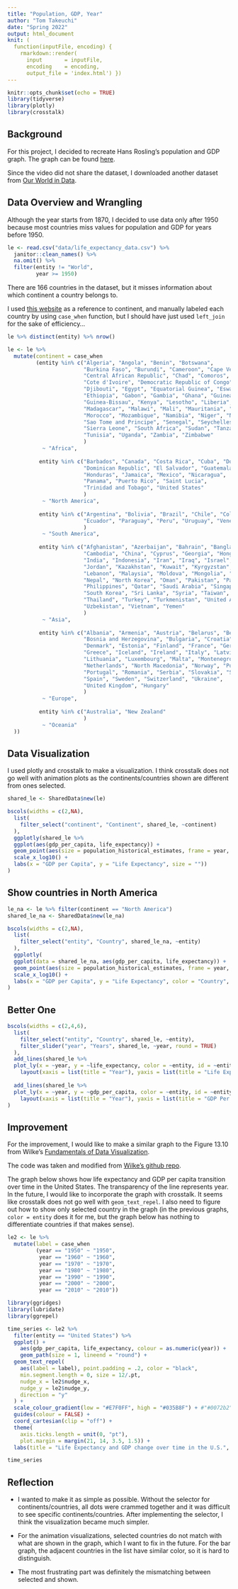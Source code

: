 ```yaml
---
title: "Population, GDP, Year"
author: "Tom Takeuchi"
date: "Spring 2022"
output: html_document
knit: (
  function(inputFile, encoding) { 
    rmarkdown::render( 
      input       = inputFile, 
      encoding    = encoding,
      output_file = 'index.html') })
---
```


```r
knitr::opts_chunk$set(echo = TRUE)
library(tidyverse)
library(plotly)
library(crosstalk)
```

## Background

For this project, I decided to recreate Hans Rosling's population and GDP graph. The graph can be found [here](https://www.youtube.com/watch?v=jbkSRLYSojo&ab_channel=BBC). 

Since the video did not share the dataset, I downloaded another dataset from [Our World in Data](https://ourworldindata.org/grapher/life-expectancy-vs-gdp-per-capita). 

## Data Overview and Wrangling

Although the year starts from 1870, I decided to use data only after 1950 because most countries miss values for population and GDP for years before 1950.


```r
le <- read.csv("data/life_expectancy_data.csv") %>% 
  janitor::clean_names() %>% 
  na.omit() %>% 
  filter(entity != "World",
         year >= 1950) 
```

There are 166 countries in the dataset, but it misses information about which continent a country belongs to.

I used [this website](https://statisticstimes.com/geography/countries-by-continents.php) as a reference to continent, and manually labeled each country by using `case_when` function, but I should have just used `left_join` for the sake of efficiency...

```r
le %>% distinct(entity) %>% nrow()
```

```r
le <- le %>% 
  mutate(continent = case_when
         (entity %in% c("Algeria", "Angola", "Benin", "Botswana",
                        "Burkina Faso", "Burundi", "Cameroon", "Cape Verde",
                        "Central African Republic", "Chad", "Comoros", "Congo",
                        "Cote d'Ivoire", "Democratic Republic of Congo",
                        "Djibouti", "Egypt", "Equatorial Guinea", "Eswatini",
                        "Ethiopia", "Gabon", "Gambia", "Ghana", "Guinea",
                        "Guinea-Bissau", "Kenya", "Lesotho", "Liberia", "Libya",
                        "Madagascar", "Malawi", "Mali", "Mauritania", "Mauritius", 
                        "Morocco", "Mozambique", "Namibia", "Niger", "Nigeria", "Rwanda",
                        "Sao Tome and Principe", "Senegal", "Seychelles",
                        "Sierra Leone", "South Africa", "Sudan", "Tanzania", "Togo",
                        "Tunisia", "Uganda", "Zambia", "Zimbabwe"
                        )
           ~ "Africa",
           
          entity %in% c("Barbados", "Canada", "Costa Rica", "Cuba", "Dominica",
                        "Dominican Republic", "El Salvador", "Guatemala", "Haiti",
                        "Honduras", "Jamaica", "Mexico", "Nicaragua",
                        "Panama", "Puerto Rico", "Saint Lucia", 
                        "Trinidad and Tobago", "United States"
                        ) 
           ~ "North America",
           
          entity %in% c("Argentina", "Bolivia", "Brazil", "Chile", "Colombia",
                        "Ecuador", "Paraguay", "Peru", "Uruguay", "Venezuela"
                        ) 
           ~ "South America",
           
          entity %in% c("Afghanistan", "Azerbaijan", "Bahrain", "Bangladesh",
                        "Cambodia", "China", "Cyprus", "Georgia", "Hong Kong",
                        "India", "Indonesia", "Iran", "Iraq", "Israel", "Japan",
                        "Jordan", "Kazakhstan", "Kuwait", "Kyrgyzstan", "Laos",
                        "Lebanon", "Malaysia", "Moldova", "Mongolia", "Myanmar",
                        "Nepal", "North Korea", "Oman", "Pakistan", "Palestine",
                        "Philippines", "Qatar", "Saudi Arabia", "Singapore",
                        "South Korea", "Sri Lanka", "Syria", "Taiwan", "Tajikistan",
                        "Thailand", "Turkey", "Turkmenistan", "United Arab Emirates",
                        "Uzbekistan", "Vietnam", "Yemen"
                        ) 
           ~ "Asia",
           
          entity %in% c("Albania", "Armenia", "Austria", "Belarus", "Belgium",
                        "Bosnia and Herzegovina", "Bulgaria", "Croatia", "Czechia",
                        "Denmark", "Estonia", "Finland", "France", "Germany", 
                        "Greece", "Iceland", "Ireland", "Italy", "Latvia",
                        "Lithuania", "Luxembourg", "Malta", "Montenegro",
                        "Netherlands", "North Macedonia", "Norway", "Poland",
                        "Portugal", "Romania", "Serbia", "Slovakia", "Slovenia",
                        "Spain", "Sweden", "Switzerland", "Ukraine", 
                        "United Kingdom", "Hungary"
                        ) 
           ~ "Europe",
           
          entity %in% c("Australia", "New Zealand"
                        ) 
           ~ "Oceania"
  ))
```

## Data Visualization

I used plotly and crosstalk to make a visualization.  I think crosstalk does not go well with animation plots as the continents/countries shown are different from ones selected.

```r
shared_le <- SharedData$new(le)

bscols(widths = c(2,NA),
  list(
    filter_select("continent", "Continent", shared_le, ~continent)
  ),
  ggplotly(shared_le %>% 
  ggplot(aes(gdp_per_capita, life_expectancy)) +
  geom_point(aes(size = population_historical_estimates, frame = year, ids = entity, color = continent)) +
  scale_x_log10() +
  labs(x = "GDP per Capita", y = "Life Expectancy", size = ""))
)
```

## Show countries in North America

```r
le_na <- le %>% filter(continent == "North America")
shared_le_na <- SharedData$new(le_na)

bscols(widths = c(2,NA),
  list(
    filter_select("entity", "Country", shared_le_na, ~entity)
  ),
  ggplotly(
  ggplot(data = shared_le_na, aes(gdp_per_capita, life_expectancy)) +
  geom_point(aes(size = population_historical_estimates, frame = year, color = entity)) +
  scale_x_log10() +
  labs(x = "GDP per Capita", y = "Life Expectancy", color = "Country", size = ""))
)
```

## Better One

```r
bscols(widths = c(2,4,6),
  list(
    filter_select("entity", "Country", shared_le, ~entity),
    filter_slider("year", "Years", shared_le, ~year, round = TRUE)
  ),
  add_lines(shared_le %>%
  plot_ly(x = ~year, y = ~life_expectancy, color = ~entity, id = ~entity), showlegend = FALSE) %>% 
    layout(xaxis = list(title = "Year"), yaxis = list(title = "Life Expectancy")),
  
  add_lines(shared_le %>%
  plot_ly(x = ~year, y = ~gdp_per_capita, color = ~entity, id = ~entity) %>% 
    layout(xaxis = list(title = "Year"), yaxis = list(title = "GDP Per Capita")))
)
```

## Improvement

For the improvement, I would like to make a similar graph to the Figure 13.10 from Wilke's [Fundamentals of Data Visualization](https://clauswilke.com/dataviz/time-series.html).

The code was taken and modified from [Wilke's github repo](https://github.com/clauswilke/dataviz/blob/master/time_series.Rmd).

The graph below shows how life expectancy and GDP per capita transition over time in the United States. The transparency of the line represents year. In the future, I would like to incorporate the graph with crosstalk. It seems like crosstalk does not go well with `geom_text_repel`. I also need to figure out how to show only selected country in the graph (in the previous graphs, `color = entity` does it for me, but the graph below has nothing to differentiate countries if that makes sense).

```r
le2 <- le %>% 
  mutate(label = case_when
         (year == "1950" ~ "1950",
          year == "1960" ~ "1960",
          year == "1970" ~ "1970",
          year == "1980" ~ "1980",
          year == "1990" ~ "1990",
          year == "2000" ~ "2000",
          year == "2010" ~ "2010"))
```

```r
library(ggridges)
library(lubridate)
library(ggrepel)

time_series <- le2 %>%
  filter(entity == "United States") %>% 
  ggplot() +
    aes(gdp_per_capita, life_expectancy, colour = as.numeric(year)) + 
    geom_path(size = 1, lineend = "round") +
  geom_text_repel(
    aes(label = label), point.padding = .2, color = "black",
    min.segment.length = 0, size = 12/.pt,
    nudge_x = le2$nudge_x,
    nudge_y = le2$nudge_y,
    direction = "y"
  ) + 
  scale_colour_gradient(low = "#E7F0FF", high = "#035B8F") + #"#0072b2") +
  guides(colour = FALSE) +
  coord_cartesian(clip = "off") +
  theme(
    axis.ticks.length = unit(0, "pt"),
    plot.margin = margin(21, 14, 3.5, 1.5)) +
  labs(title = "Life Expectancy and GDP change over time in the U.S.", y = "Life Expectancy", x = "GDP per Capita")

time_series
```

## Reflection

* I wanted to make it as simple as possible. Without the selector for continents/countries, all dots were crammed together and it was difficult to see specific continents/countries. After implementing the selector, I think the visualization became much simpler.

* For the animation visualizations, selected countries do not match with what are shown in the graph, which I want to fix in the future. For the bar graph, the adjacent countries in the list have similar color, so it is hard to distinguish.

* The most frustrating part was definitely the mismatching between selected and shown.
